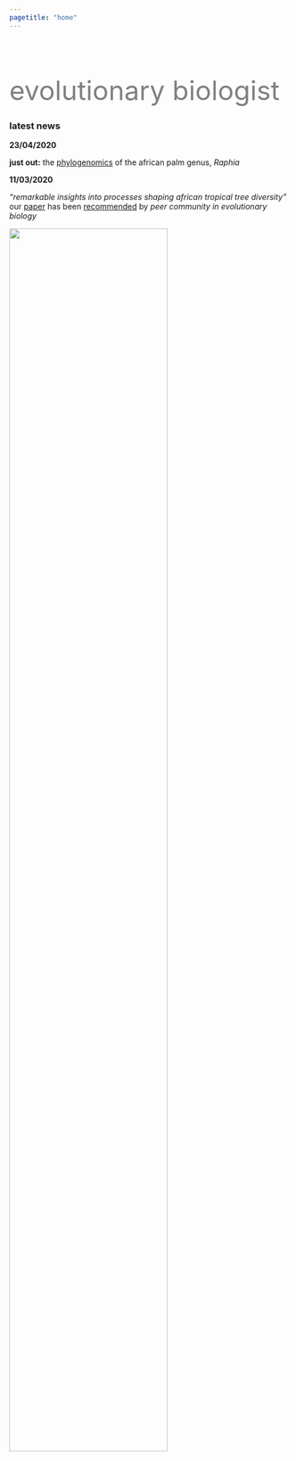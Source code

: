 ```yaml
---
pagetitle: "home"
---
```


<div class="col2" style="padding-top:50px">

<font size="60" color="grey" style="LINE-HEIGHT:60px">evolutionary biologist</font>

### latest news

**23/04/2020**

__just out:__ the [phylogenomics](https://doi.org/10.1038/s41598-019-52403-2) of the african palm genus, _Raphia_

**11/03/2020**

_"remarkable insights into processes shaping african tropical tree diversity"_ our [paper](https://doi.org/10.1101/807727) has been [recommended](https://evolbiol.peercommunityin.org/public/rec?id=225&reviews=True) by _peer community in evolutionary biology_

<div id="me">
![](images/me_circle3.png){width=75% style="float:center padding:100px"}
</div>

</div>
